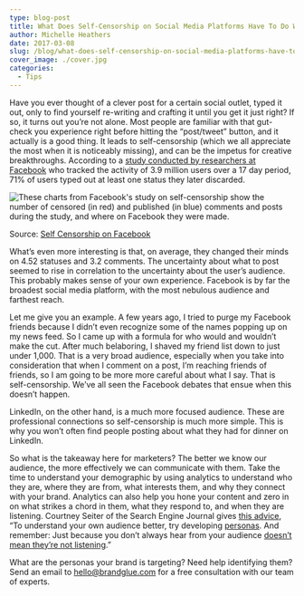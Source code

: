 ```yaml
---
type: blog-post
title: What Does Self-Censorship on Social Media Platforms Have To Do With Social Media Marketing?
author: Michelle Heathers
date: 2017-03-08
slug: /blog/what-does-self-censorship-on-social-media-platforms-have-to-do-with-social-media-marketing
cover_image: ./cover.jpg
categories:
  - Tips
---
```


Have you ever thought of a clever post for a certain social outlet, typed it
out, only to find yourself re-writing and crafting it until you get it just
right? If so, it turns out you’re not alone. Most people are familiar with
that gut-check you experience right before hitting the “post/tweet” button,
and it actually is a good thing. It leads to self-censorship (which we all
appreciate the most when it is noticeably missing), and can be the impetus for
creative breakthroughs. According to a [study conducted by researchers at Facebook][1]
who tracked the activity of 3.9 million users over a 17 day period, 71% of users
typed out at least one status they later discarded.

![These charts from Facebook's study on self-censorship show the number of censored (in red) and published (in blue) comments and posts during the study, and where on Facebook they were made.](./1.jpg)

Source: [Self Censorship on Facebook][2]

What’s even more interesting is that, on average, they changed their minds on
4.52 statuses and 3.2 comments. The uncertainty about what to post seemed to
rise in correlation to the uncertainty about the user’s audience. This
probably makes sense of your own experience. Facebook is by far the broadest
social media platform, with the most nebulous audience and farthest reach.

Let me give you an example. A few years ago, I tried to purge my Facebook
friends because I didn’t even recognize some of the names popping up on my
news feed. So I came up with a formula for who would and wouldn’t make the
cut. After much belaboring, I shaved my friend list down to just under 1,000.
That is a very broad audience, especially when you take into consideration
that when I comment on a post, I’m reaching friends of friends, so I am going
to be more more careful about what I say. That is self-censorship. We’ve all
seen the Facebook debates that ensue when this doesn’t happen.

LinkedIn, on the other hand, is a much more focused audience. These are
professional connections so self-censorship is much more simple. This is why
you won’t often find people posting about what they had for dinner on
LinkedIn.

So what is the takeaway here for marketers? The better we know our audience,
the more effectively we can communicate with them. Take the time to understand
your demographic by using analytics to understand who they are, where they are
from, what interests them, and why they connect with your brand. Analytics can
also help you hone your content and zero in on what strikes a chord in them,
what they respond to, and when they are listening. Courtney Seiter of the
Search Engine Journal gives [this advice][3], “To understand your own audience better, try developing [personas][4]. And remember: Just because you don’t always hear from your audience [doesn’t mean they’re not listening][5].”

What are the personas your brand is targeting? Need help identifying them?
Send an email to hello@brandglue.com for a free consultation with our team of experts.

[1]: http://sauvik.me/system/papers/pdfs/000/000/004/original/self-censorship_on_facebook_cameraready.pdf
[2]: http://sauvik.me/system/papers/pdfs/000/000/004/original/self-censorship_on_facebook_cameraready.pdf
[3]: http://www.searchenginejournal.com/7-social-media-psychology-studies-will-make-marketing-smarter/117647/
[4]: http://blog.bufferapp.com/marketing-personas-beginners-guide
[5]: http://blog.bufferapp.com/invisible-audience-social-media
